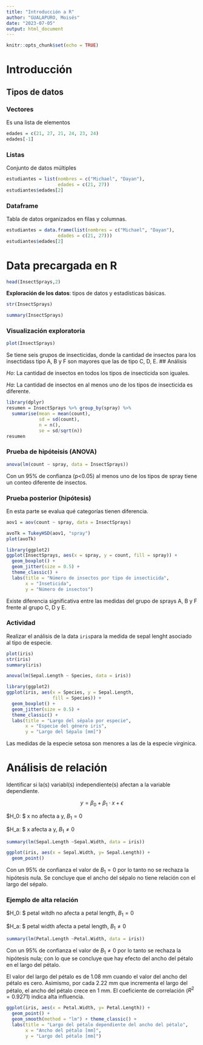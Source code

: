 ```yaml
---
title: "Introducción a R"
author: "GUALAPURO, Moisés"
date: "2023-07-05"
output: html_document
---
```


```r
knitr::opts_chunk$set(echo = TRUE)
```

# Introducción

## Tipos de datos

### Vectores
Es una lista de elementos
```r
edades = c(21, 27, 21, 24, 23, 24)
edades[-1]
```


### Listas
Conjunto de datos múltiples

```r
estudiantes = list(nombres = c("Michael", "Dayan"), 
                   edades = c(21, 27))
estudiantes$edades[2]
```

### Dataframe

Tabla de datos organizados en filas y columnas.

```r
estudiantes = data.frame(list(nombres = c("Michael", "Dayan"), 
                   edades = c(21, 27))) 
estudiantes$edades[2]
```

# Data precargada en R

```r
head(InsectSprays,2)
```

**Exploración de los datos**: tipos de datos y estadísticas básicas.
```r
str(InsectSprays)
```


```r
summary(InsectSprays)
```

### Visualización exploratoria

```r
plot(InsectSprays)
```

Se tiene seis grupos de insecticidas, donde la cantidad de insectos para los insectidass tipo A, B y F son mayores que las de tipo C, D, E. 
## Análisis

$Ho:$ La cantidad de insectos en todos los tipos de insecticida son iguales. 

$Ha:$ La cantidad de insectos en al menos uno de los tipos de insecticida es diferente.

```r
library(dplyr)
resumen = InsectSprays %>% group_by(spray) %>%  
  summarise(mean = mean(count), 
            sd = sd(count),
            n = n(), 
            se = sd/sqrt(n))
resumen
```

### Prueba de hipóteisis (ANOVA)

```r
anova(lm(count ~ spray, data = InsectSprays))
```

Con un 95% de confianza (p<0.05) al menos uno de los tipos de spray tiene un conteo diferente de insectos. 


### Prueba posterior (hipótesis)

En esta parte se evalua qué categorías tienen diferencia.

```r
aov1 = aov(count ~ spray, data = InsectSprays)

avoTk = TukeyHSD(aov1, "spray")
plot(avoTk)
```

```r
library(ggplot2)
ggplot(InsectSprays, aes(x = spray, y = count, fill = spray)) +
  geom_boxplot() +
  geom_jitter(size = 0.5) + 
  theme_classic() +
  labs(title = "Número de insectos por tipo de insecticida", 
       x = "Inseticida", 
       y = "Número de insectos")
```

Existe diferencia significativa entre las medidas del grupo de sprays A, B y F frente al grupo C, D y E. 

### Actividad
Realizar el análisis de la data `iris`para la medida de sepal lenght asociado al tipo de especie. 

```r
plot(iris)
str(iris)
summary(iris)
```

```r
anova(lm(Sepal.Length ~ Species, data = iris))
```

```r
library(ggplot2)
ggplot(iris, aes(x = Species, y = Sepal.Length, 
                 fill = Species)) +
  geom_boxplot() +
  geom_jitter(size = 0.5) + 
  theme_classic() +
  labs(title = "Largo del sépalo por especie", 
       x = "Especie del género iris", 
       y = "Largo del Sépalo [mm]")
```

Las medidas de la especie setosa son menores a las de la especie virginica. 

# Análisis de relación 

Identificar si la(s) variabl(s) independiente(s) afectan a la variable dependiente. 

$$y = \beta_0+ \beta_1 \cdot x + \epsilon$$

$H_0: $ x no afecta a y, $B_1=0$

$H_a: $ x afecta a y, $B_1 \neq 0$

```r
summary(lm(Sepal.Length ~Sepal.Width, data = iris))
```

```r
ggplot(iris, aes(x = Sepal.Width, y= Sepal.Length)) + 
  geom_point()
```

Con un 95% de confianza el valor de $B_1 = 0$ por lo tanto no se rechaza la hipótesis nula. Se concluye que el ancho del sépalo no tiene relación con el largo del sépalo.


### Ejemplo de alta relación

$H_0: $ petal witdh no afecta a petal length, $B_1=0$

$H_a: $ petal width afecta a petal length, $B_1 \neq 0$

```r
summary(lm(Petal.Length ~Petal.Width, data = iris))
```

Con un 95% de confianza el valor de $B_1 \neq 0$ por lo tanto se rechaza la hipótesis nula; con lo que se concluye que hay efecto del ancho del pétalo en el largo del pétalo. 

El valor del largo del pétalo es de 1.08 mm cuando el valor del ancho del pétalo es cero. Asimismo, por cada 2.22 mm que incrementa el largo del pétalo, el ancho del pétalo crece en 1 mm. El coeficiente de correlación ($R^2=0.9271$) indica alta influencia. 

```r
ggplot(iris, aes(x = Petal.Width, y= Petal.Length)) + 
  geom_point() + 
  geom_smooth(method = "lm") + theme_classic() +
  labs(title = "Largo del pétalo dependiente del ancho del pétalo", 
       x = "Ancho del pétalo [mm]", 
       y = "Largo del pétalo [mm]")

```




